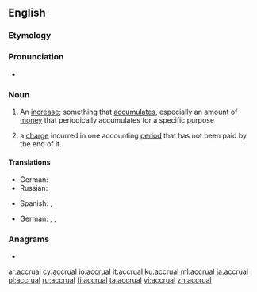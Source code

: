 ==English==

===Etymology===
{{suffix|accrue|al|lang=en}}

===Pronunciation===
* {{IPA|/əˈkruːəl/|lang=en}}

===Noun===
{{wikipedia}}
{{en-noun}}

# An [[increase]]; something that [[accumulate]]s, especially an amount of [[money]] that periodically accumulates for a specific purpose
# {{label|en|accounting}} a [[charge]] incurred in one accounting [[period]] that has not been paid by the end of it.

====Translations====
{{trans-top|an increase}}
* German: {{t+|de|Zuwachs|m}}
* Russian: {{t+|ru|накопле́ние}}
{{trans-mid}}
* Spanish: {{t+|es|incremento|m}}, {{t+|es|acumulación|f}}
{{trans-bottom}}

{{trans-top|an accounting charge}}
* German: {{t|de|abgegrenzte Schulden|f}}, {{t|de|Abgrenzungsposten|m}}, {{t|de|Rechnungsabgrenzungsposten|m}}
{{trans-mid}}
{{trans-bottom}}

===Anagrams===
* {{l|en|caracul}}

[[ar:accrual]]
[[cy:accrual]]
[[io:accrual]]
[[it:accrual]]
[[ku:accrual]]
[[ml:accrual]]
[[ja:accrual]]
[[pl:accrual]]
[[ru:accrual]]
[[fi:accrual]]
[[ta:accrual]]
[[vi:accrual]]
[[zh:accrual]]